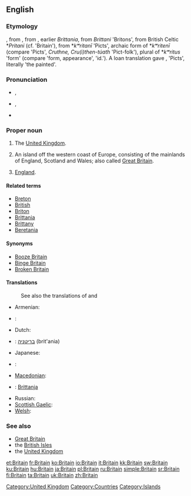 {{wikipedia|dab=Britain}}
==English==

===Etymology===
{{etyl|enm}} {{term|Breteyne|lang=enm}}, from {{etyl|fro}} {{term|Bretaigne|lang=fro}}, from {{etyl|la}} {{term|Britannia|lang=la}}, earlier ''Brittania'', from ''Brittani'' 'Britons', from British Celtic *''Pritani'' (cf. {{etyl|cy|-}} {{term|Prydain}} 'Britain'), from {{proto|Celtic}} *''kʷritanī'' 'Picts', archaic form of *''kʷritenī'' (compare {{etyl|cy|-}} {{term|Prydyn}} 'Picts', {{etyl|sga|-}} ''Cruthne, Cru(i)then-túath'' 'Pict-folk'), plural of *''kʷritus'' 'form' (compare {{etyl|cy}} {{term|pryd}} 'form, appearance', {{etyl|sga}} {{term|cruth}} 'id.'). A loan translation gave {{etyl|la}} {{term|Picti}}, 'Picts', literally 'the painted'.

===Pronunciation===
* {{a|UK}} {{IPA|/ˈbɹɪt.ən/}}, {{SAMPA|/"brIt(@)n/}}
* {{a|US}} {{IPA|/ˈbɹɪt.ɪn/}}, {{SAMPA|/br\`ItIn/}}
* {{rhymes|ɪtən}}

===Proper noun===
{{en-proper noun}}

# The [[United Kingdom]].
# {{context|loosely|_|but|_|erroneously}} An island off the western coast of Europe, consisting of the mainlands of England, Scotland and Wales; also called [[Great Britain]].
# {{context|loosely|_|but|_|erroneously}} [[England]].

====Related terms====
* [[Breton]]
* [[British]]
* [[Briton]]
* [[Brittania]]
* [[Brittany]]
* [[Beretania]]

====Synonyms====
* [[Booze Britain]]
* [[Binge Britain]]
* [[Broken Britain]]

====Translations====
{{trans-top|island}}
: See also the translations of {{term|Great Britain}} and {{term|British Isles}}
* Armenian: {{t-|hy|Բրիտանիա|tr=Britania}}
* {{ttbc|Croatian}}: {{t-|hr|Britanija|f}}
* Dutch: {{t|nl|Britannië|n}}
* {{ttbc|Hebrew}}: [[בריטניה]] (brit'ania)
* Japanese: {{t-|ja|ブリテン|tr=Buriten}}
{{trans-mid}}
* {{ttbc|Kurdish}}: {{ku-Arab|[[به‌ریتانیا]]}}
* [[Macedonian]]: {{t+|mk|Британија|f|tr=Británija}}
* {{ttbc|Maltese}}: [[Brittanja]]
* Russian: {{t+|ru|Британия|f|tr=Británija}}
* [[Scottish Gaelic]]: {{t-|gd|Breatainn|f|xs=Scottish Gaelic}}
* [[Welsh]]: {{t-|cy|Prydain|xs=Welsh}}
{{trans-bottom}}

{{trans-see|United Kingdom}}

{{trans-see|England}}

===See also===
* [[Great Britain]]
* the [[British Isles]]
* the [[United Kingdom]]

[[Category:United Kingdom]]
[[Category:Countries]]
[[Category:Islands]]

[[et:Britain]]
[[fr:Britain]]
[[ko:Britain]]
[[io:Britain]]
[[it:Britain]]
[[kk:Britain]]
[[sw:Britain]]
[[ku:Britain]]
[[hu:Britain]]
[[ja:Britain]]
[[pl:Britain]]
[[ru:Britain]]
[[simple:Britain]]
[[sr:Britain]]
[[fi:Britain]]
[[ta:Britain]]
[[uk:Britain]]
[[zh:Britain]]